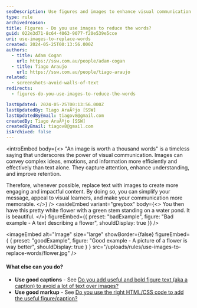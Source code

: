 ```yaml
---
seoDescription: Use figures and images to enhance visual communication and reduce unnecessary text.
type: rule
archivedreason:
title: Figures - Do you use images to reduce the words?
guid: 022e3d71-8c64-4063-9077-f20e539e5cce
uri: use-images-to-replace-words
created: 2024-05-25T00:13:56.000Z
authors:
  - title: Adam Cogan
    url: https://ssw.com.au/people/adam-cogan
  - title: Tiago Araujo
    url: https://ssw.com.au/people/tiago-araujo
related:
  - screenshots-avoid-walls-of-text
redirects:
  - figures-do-you-use-images-to-reduce-the-words

lastUpdated: 2024-05-25T00:13:56.000Z
lastUpdatedBy: Tiago AraÃºjo [SSW]
lastUpdatedByEmail: tiagov8@gmail.com
createdBy: Tiago AraÃºjo [SSW]
createdByEmail: tiagov8@gmail.com
isArchived: false
---
```


<introEmbed
  body={<>
"An image is worth a thousand words" is a timeless saying that underscores the power of visual communication. Images can convey complex ideas, emotions, and information more efficiently and effectively than text alone. They capture attention, enhance understanding, and improve retention.

Therefore, whenever possible, replace text with images to create more engaging and impactful content. By doing so, you can simplify your message, appeal to visual learners, and make your communication more memorable.
  </>}
/>
<asideEmbed
  variant="greybox"
  body={<>
    You then have this pretty white flower with a green stem standing on a water pond. It is beautiful.
  </>}
  figureEmbed={{
    preset: "badExample",
    figure: "Bad example - A text describing a flower",
    shouldDisplay: true
  }}
/>

<imageEmbed
  alt="Image"
  size="large"
  showBorder={false}
  figureEmbed={ {
    preset: "goodExample",
    figure: "Good example - A picture of a flower is way better",
    shouldDisplay: true
  } }
  src="/uploads/rules/use-images-to-replace-words/flower.jpg"
/>

#### What else can you do?

* **Use good captions** - See [Do you add useful and bold figure text (aka a caption) to avoid a lot of text over images?](/add-useful-and-concise-figure-captions)
* **Use good markup** - See [Do you use the right HTML/CSS code to add the useful figure/caption?](/use-the-right-html-figure-caption)
